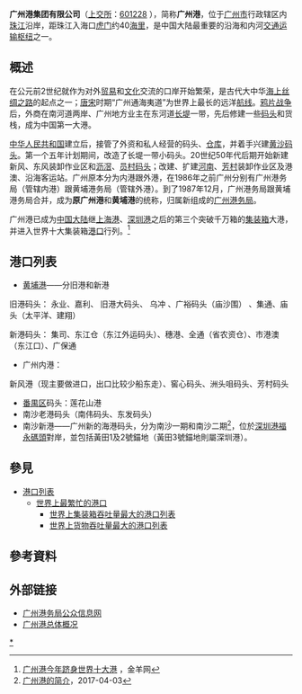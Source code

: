 {{refimprove|time=2018-01-31T06:30:30+00:00}}
{{Infobox port
| name =广州港
| image =
| imagesize =
| caption =
| country ={{PRC}}
| location =[[广东省|广东省]][[广州市|广州市]]
| coordinates =
| locode =CNGZG<ref name="unlocode">{{Cite web|title=UNLOCODE (CN) - CHINA|url=https://service.unece.org/trade/locode/cn.htm|access-date=2021-09-09|work=service.unece.org|archive-date=2021-06-09|archive-url=https://web.archive.org/web/20210609211532/https://service.unece.org/trade/locode/cn.htm|dead-url=no}}</ref>
| opened =
| operated =
| owner =  廣州港集團
| type =
| sizewater =
| sizeland = 
| size =
| berths =
| wharfs =
| piers =
| employees =
| leadershiptitle =
| leader =
| blankdetailstitle1 =
| blankdetails1 =
| blankdetailstitle2 =
| blankdetails2 =
| blankdetailstitle3 =
| blankdetails3 =
| arrivals =
| cargotonnage = 
| containervolume =
| cargovalue =
| passengertraffic =
| revenue =
| profit =
| blankstatstitle1 =
| blankstats1 =
| blankstatstitle2 =
| blankstats2 =
| blankstatstitle3 =
| blankstats3 =
| website =
}}
'''广州港集团有限公司'''（[[上海证券交易所|上交所]]：[http://www.sse.com.cn/home/search/?webswd=601228 601228] {{Wayback|url=http://www.sse.com.cn/home/search/?webswd=601228 |date=20180528220004 }}），简称'''广州港'''，位于[[广州市|广州市]]行政辖区内[[珠江|珠江]]沿岸，距珠江入海口[[虎门|虎门]]约40[[海里|海里]]，是中国大陆最重要的沿海和内河[[交通|交通]][[运输|运输]][[枢纽|枢纽]]之一。

== 概述==
在公元前2世纪就作为对外[[贸易|贸易]]和[[文化|文化]]交流的口岸开始繁荣，是古代大中华[[海上丝绸之路|海上丝绸之路]]的起点之一；[[唐朝|唐]][[宋朝|宋]]时期“广州通海夷道”为世界上最长的远洋[[航线|航线]]。[[鸦片战争|鸦片战争]]后，外商在南河道两岸、广州地方业主在东河道[[长堤_(广州)|长堤]]一带，先后修建一些[[码头|码头]]和货栈，成为中国第一大港。{{来源请求}}

[[中华人民共和国|中华人民共和国]]建立后，接管了外资和私人经营的码头、[[仓库|仓库]]，并着手兴建[[黄沙码头|黄沙码头]]。第一个五年计划期间，改造了长堤一带小码头。20世纪50年代后期开始新建新风、东风装卸作业区和[[沥滘码头|沥滘]]、[[员村码头|员村码头]]；改建、扩建[[河南_(广州)|河南]]、[[芳村|芳村]]装卸作业区及港澳、沿海客运站。广州原本分为内港跟外港，在1986年之前广州分别有广州港务局（管辖内港）跟黄埔港务局（管辖外港）。到了1987年12月，广州港务局跟黄埔港务局合并，成为'''原广州港'''和'''黄埔港'''的统称，归属新组成的[[广州港务局|广州港务局]]。{{来源请求}}

广州港已成为[[中国大陆|中国大陆]]继[[上海港|上海港]]、[[深圳港|深圳港]]之后的第三个突破千万箱的[[集装箱|集装箱]]大港，并进入世界十大集装箱[[港口|港口]]行列。<ref>[http://www.ycwb.com/news/2008-11/14/content_2009957.htm 广州港今年跻身世界十大港] {{Wayback|url=http://www.ycwb.com/news/2008-11/14/content_2009957.htm |date=20081205050811 }}，金羊网</ref>

==港口列表==

*[[黄埔港|黄埔港]]——分旧港和新港

旧港码头： 永业、嘉利、 旧港大码头、 乌冲 、广裕码头（庙沙围） 、集通、庙头（太平洋、建翔）

新港码头： 集司、东江仓（东江外运码头）、穗港、全通（省农资仓）、市港澳（东江口）、广保通
 
*广州内港：
新风港（现主要做进口，出口比较少船东走）、窖心码头、洲头咀码头、芳村码头

*[[番禺区|番禺区]]码头：莲花山港
*南沙老港码头（南伟码头、东发码头）
*南沙新港——广州新的海港码头，分为南沙一期和南沙二期<ref>[http://m.yuediqu.com/e/action/ShowInfo.php?classid=2&id=4844 广州港的简介]，2017-04-03</ref>，位於[[深圳港|深圳港]][[福永碼頭|福永碼頭]]對岸，並包括黃田1及2號錨地（黃田3號錨地則屬深圳港）。

==參見==
* [[港口列表|港口列表]]
** [[世界上最繁忙的港口|世界上最繁忙的港口]]
*** [[世界上集装箱吞吐量最大的港口列表|世界上集装箱吞吐量最大的港口列表]]
*** [[世界上货物吞吐量最大的港口列表|世界上货物吞吐量最大的港口列表]]

==參考資料==
{{Reflist}}

== 外部链接 ==
*[https://web.archive.org/web/20081121003300/http://www.gzport.gov.cn/ 广州港务局公众信息网]
*[http://www.gzport.gov.cn/SYS/ExPortal.aspx?Page=NullMenu&Menu=GZPORT_GHGK&SubMenu=GZPORT_GHGK_ZTGK&SubMenuType=2 广州港总体概况]{{Dead link|date=2020年7月 |bot=InternetArchiveBot |fix-attempted=yes }}

{{中华人民共和国港口}}
{{珠三角交通}}
[[Category:广州港口|*]]